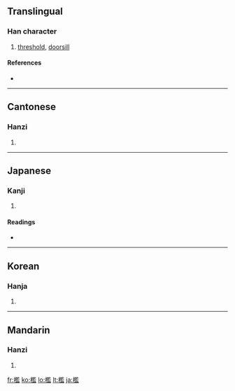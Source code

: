 {{see|槛}}
==Translingual==

===Han character===
{{Han char|rn=75|rad=木|as=14|sn=18|four=4891<sub>7</sub>|canj=木尸戈廿 (DSIT), 木尸一廿 (DSMT)}}

# [[threshold]], [[doorsill]]

====References====
* {{Han ref|kx=0558.470|dkj=15745|dj=0948.160|hdz=21307.140|uh=6ABB|ud=27323|bh=C265|bd=49765}}

----

==Cantonese==

===Hanzi===
{{yue-hanzi|jyut=|y=haam5, laam6}}

# {{defn|Cantonese}}

----

==Japanese==

===Kanji===
{{ja-kanji|grade=|rs=木14}}

# {{defn|Japanese}}

====Readings====
* {{ja-readings|on=[[かん]] (kan)|kun=[[おり]] (ori), [[てすり]] (tesuri), [[いたがこい]] (ita-gakoi), [[おばしま]] (obashima)}}

----

==Korean==

===Hanja===
{{ko-hanja|hangeul=함|eumhun=|rv=ham|mr=ham|y=ham}}

# {{defn|Korean}}

----

==Mandarin==

===Hanzi===
{{cmn-hanzi|sim=槛|pin=[[jiàn]] ([[jian4]])|wg=chien<sup>4</sup>}}

# {{defn|Mandarin}}

[[fr:檻]]
[[ko:檻]]
[[lo:檻]]
[[lt:檻]]
[[ja:檻]]